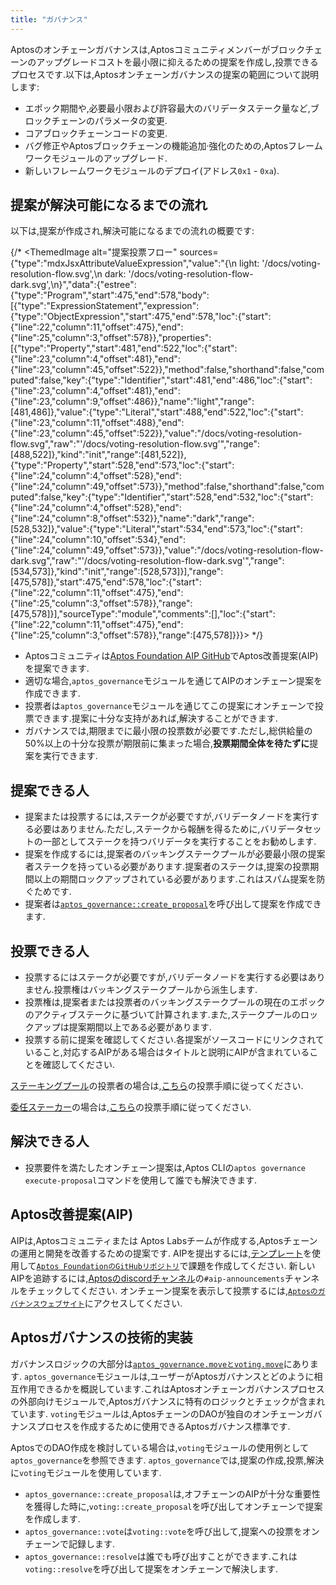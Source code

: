 ```yaml
---
title: "ガバナンス"
---
```


Aptosのオンチェーンガバナンスは,Aptosコミュニティメンバーがブロックチェーンのアップグレードコストを最小限に抑えるための提案を作成し,投票できるプロセスです.以下は,Aptosオンチェーンガバナンスの提案の範囲について説明します:





- エポック期間や,必要最小限および許容最大のバリデータステーク量など,ブロックチェーンのパラメータの変更.
- コアブロックチェーンコードの変更.
- バグ修正やAptosブロックチェーンの機能追加·強化のための,Aptosフレームワークモジュールのアップグレード.
- 新しいフレームワークモジュールのデプロイ(アドレス`0x1` - `0xa`).

## 提案が解決可能になるまでの流れ

以下は,提案が作成され,解決可能になるまでの流れの概要です:

{/* <ThemedImage alt="提案投票フロー" sources={"type":"mdxJsxAttributeValueExpression","value":"{\n  light: '/docs/voting-resolution-flow.svg',\n  dark: '/docs/voting-resolution-flow-dark.svg',\n}","data":{"estree":{"type":"Program","start":475,"end":578,"body":[{"type":"ExpressionStatement","expression":{"type":"ObjectExpression","start":475,"end":578,"loc":{"start":{"line":22,"column":11,"offset":475},"end":{"line":25,"column":3,"offset":578}},"properties":[{"type":"Property","start":481,"end":522,"loc":{"start":{"line":23,"column":4,"offset":481},"end":{"line":23,"column":45,"offset":522}},"method":false,"shorthand":false,"computed":false,"key":{"type":"Identifier","start":481,"end":486,"loc":{"start":{"line":23,"column":4,"offset":481},"end":{"line":23,"column":9,"offset":486}},"name":"light","range":[481,486]},"value":{"type":"Literal","start":488,"end":522,"loc":{"start":{"line":23,"column":11,"offset":488},"end":{"line":23,"column":45,"offset":522}},"value":"/docs/voting-resolution-flow.svg","raw":"'/docs/voting-resolution-flow.svg'","range":[488,522]},"kind":"init","range":[481,522]},{"type":"Property","start":528,"end":573,"loc":{"start":{"line":24,"column":4,"offset":528},"end":{"line":24,"column":49,"offset":573}},"method":false,"shorthand":false,"computed":false,"key":{"type":"Identifier","start":528,"end":532,"loc":{"start":{"line":24,"column":4,"offset":528},"end":{"line":24,"column":8,"offset":532}},"name":"dark","range":[528,532]},"value":{"type":"Literal","start":534,"end":573,"loc":{"start":{"line":24,"column":10,"offset":534},"end":{"line":24,"column":49,"offset":573}},"value":"/docs/voting-resolution-flow-dark.svg","raw":"'/docs/voting-resolution-flow-dark.svg'","range":[534,573]},"kind":"init","range":[528,573]}],"range":[475,578]},"start":475,"end":578,"loc":{"start":{"line":22,"column":11,"offset":475},"end":{"line":25,"column":3,"offset":578}},"range":[475,578]}],"sourceType":"module","comments":[],"loc":{"start":{"line":22,"column":11,"offset":475},"end":{"line":25,"column":3,"offset":578}},"range":[475,578]}}}></ThemedImage> */}

- Aptosコミュニティは[Aptos Foundation AIP GitHub](https://github.com/aptos-foundation/AIPs)でAptos改善提案(AIP)を提案できます.
- 適切な場合,`aptos_governance`モジュールを通じてAIPのオンチェーン提案を作成できます.
- 投票者は`aptos_governance`モジュールを通じてこの提案にオンチェーンで投票できます.提案に十分な支持があれば,解決することができます.
- ガバナンスでは,期限までに最小限の投票数が必要です.ただし,総供給量の50%以上の十分な投票が期限前に集まった場合,**投票期間全体を待たずに**提案を実行できます.

## 提案できる人

- 提案または投票するには,ステークが必要ですが,バリデータノードを実行する必要はありません.ただし,ステークから報酬を得るために,バリデータセットの一部としてステークを持つバリデータを実行することをお勧めします.
- 提案を作成するには,提案者のバッキングステークプールが必要最小限の提案者ステークを持っている必要があります.提案者のステークは,提案の投票期間以上の期間ロックアップされている必要があります.これはスパム提案を防ぐためです.
- 提案者は[`aptos_governance::create_proposal`](https://github.com/aptos-labs/aptos-core/blob/27a255ebc662817944435349afc4ec33ea317e64/aptos-move/framework/aptos-framework/sources/aptos_governance.move#L183)を呼び出して提案を作成できます.

## 投票できる人

- 投票するにはステークが必要ですが,バリデータノードを実行する必要はありません.投票権はバッキングステークプールから派生します.
- 投票権は,提案者または投票者のバッキングステークプールの現在のエポックのアクティブステークに基づいて計算されます.また,ステークプールのロックアップは提案期間以上である必要があります.
- 投票する前に提案を確認してください.各提案がソースコードにリンクされていること,対応するAIPがある場合はタイトルと説明にAIPが含まれていることを確認してください.

[ステーキングプール](/ja/network/blockchain/staking)の投票者の場合は,[こちら](/ja/network/nodes/validator-node/connect-nodes/staking-pool-voter)の投票手順に従ってください.

[委任ステーカー](/ja/network/blockchain/delegated-staking)の場合は,[こちら](/ja/network/nodes/validator-node/connect-nodes/staking-pool-voter.mdx#delegation-pool-voter)の投票手順に従ってください.

## 解決できる人

- 投票要件を満たしたオンチェーン提案は,Aptos CLIの`aptos governance execute-proposal`コマンドを使用して誰でも解決できます.

## Aptos改善提案(AIP)

AIPは,Aptosコミュニティまたは Aptos Labsチームが作成する,Aptosチェーンの運用と開発を改善するための提案です.
AIPを提出するには,[テンプレート](https://github.com/aptos-foundation/AIPs/blob/main/TEMPLATE.md)を使用して[`Aptos FoundationのGitHubリポジトリ`](https://github.com/aptos-foundation/AIPs/issues)で課題を作成してください.
新しいAIPを追跡するには,[Aptosのdiscordチャンネル](https://discord.gg/aptosnetwork)の`#aip-announcements`チャンネルをチェックしてください.
オンチェーン提案を表示して投票するには,[`Aptosのガバナンスウェブサイト`](https://governance.aptosfoundation.org/)にアクセスしてください.

## Aptosガバナンスの技術的実装

ガバナンスロジックの大部分は[`aptos_governance.moveとvoting.move`](https://github.com/aptos-labs/aptos-core/blob/main/aptos-move/framework/aptos-framework/sources)にあります.
`aptos_governance`モジュールは,ユーザーがAptosガバナンスとどのように相互作用できるかを概説しています.これはAptosオンチェーンガバナンスプロセスの外部向けモジュールで,Aptosガバナンスに特有のロジックとチェックが含まれています.
`voting`モジュールは,AptosチェーンのDAOが独自のオンチェーンガバナンスプロセスを作成するために使用できるAptosガバナンス標準です.

AptosでのDAO作成を検討している場合は,`voting`モジュールの使用例として`aptos_governance`を参照できます.
`aptos_governance`では,提案の作成,投票,解決に`voting`モジュールを使用しています.

- `aptos_governance::create_proposal`は,オフチェーンのAIPが十分な重要性を獲得した時に,`voting::create_proposal`を呼び出してオンチェーンで提案を作成します.
- `aptos_governance::vote`は`voting::vote`を呼び出して,提案への投票をオンチェーンで記録します.
- `aptos_governance::resolve`は誰でも呼び出すことができます.これは`voting::resolve`を呼び出して提案をオンチェーンで解決します.
